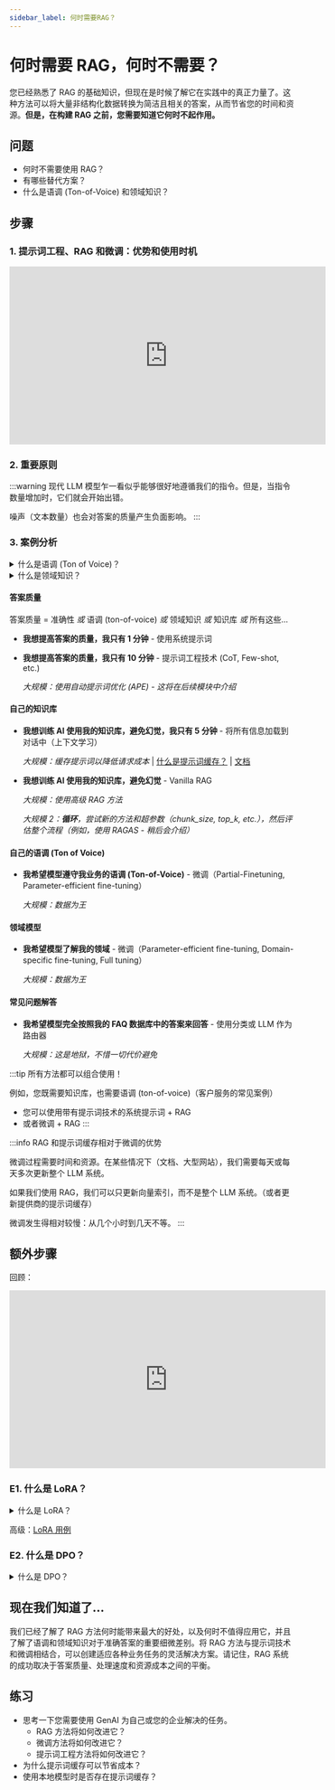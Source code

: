 ```yaml
---
sidebar_label: 何时需要RAG？
---
```


# 何时需要 RAG，何时不需要？

您已经熟悉了 RAG 的基础知识，但现在是时候了解它在实践中的真正力量了。这种方法可以将大量非结构化数据转换为简洁且相关的答案，从而节省您的时间和资源。**但是，在构建 RAG 之前，您需要知道它何时不起作用。**

## 问题

- 何时不需要使用 RAG？
- 有哪些替代方案？
- 什么是语调 (Ton-of-Voice) 和领域知识？

## 步骤

### 1. 提示词工程、RAG 和微调：优势和使用时机

<iframe width="560" height="315" src="https://www.youtube.com/embed/YVWxbHJakgg?si=ORwDR8sXd78cC8os" title="YouTube video player" frameborder="0" allow="accelerometer; autoplay; clipboard-write; encrypted-media; gyroscope; picture-in-picture; web-share" referrerpolicy="strict-origin-when-cross-origin" allowfullscreen></iframe>

### 2. 重要原则

:::warning
现代 LLM 模型乍一看似乎能够很好地遵循我们的指令。但是，当指令数量增加时，它们就会开始出错。

噪声（文本数量）也会对答案的质量产生负面影响。
:::

### 3. 案例分析

<details>
<summary>
什么是语调 (Ton of Voice)？
</summary>

*注：针对客户服务*：语调 (Ton of Voice) 是公司员工在与客户沟通时必须遵守的一组指令。

一个假想银行需要的语调 (Ton of Voice) 示例：
```text
你是一个有用的助手“爱丽丝”，可以帮助银行客户。
始终按照以下说明回复：
- 用俄语回答
- 简明扼要地回答
- 永远不要在答案中提及其他银行
- 始终使用礼貌和友好的语气
- 遵守保密规则，不要泄露客户的个人数据
- 澄清问题的细节，以便给出尽可能准确的答案
- 遵循银行的脚本并使用官方术语
- 如有必要，提供额外的银行产品
- 立即将复杂的请求升级给专家
- 在结束对话前确认收到的信息
- 以结构化的形式提供答案，并带有清晰的要点
- 快速回复并告知客户解决问题的时间
- 积极主动，即使客户没有要求也提供帮助
```

在生产环境中，这个列表会随着时间和管理者的想象力而变得越来越长——每次他们注意到聊天机器人的行为不符合他们的喜好时，他们都会尝试通过新的指令来“修复它”。

然后就会发生这种情况：

![jenga](assets/jenga.png)

</details>

<details>
<summary>
什么是领域知识？
</summary>

领域知识是助手为了正确履行其职责而必须知道的一组信息（术语、概念、定义、规则、限制、特征、行为特征、交互特征等）。

一个假想的农业机械租赁的领域知识示例：
```text
你是一个有用的助手“鲍里斯”，可以帮助我们租赁服务的客户。

- 租赁佣金（Origination Fee）——一次性交易费用，通常为农业机械成本的 0.5-2%。
- LTV 系数（Loan-to-Value）——融资额与设备市场价值的比率，决定了首付金额。
- 残值（Residual Value）——租赁期末的设备预测价格，用于计算赎回付款。
- 递减余额折旧（Declining Balance）——一种折旧方法，其中折旧金额在使用初期最大。
- 现场服务（On-site Service）——直接在农场进行的预防性检查和维修计划，由合同规定。
- 远程信息处理模块 GPRS-Monitor——一种远程监控拖拉机或联合收割机发动机状态、负载和位置的设备。
- 农业综合企业补贴计划——一项国家支持措施，降低专业农业机械租赁的利率。
- 保证资源——在租赁人开始保修服务之前的最小里程或运行小时数。
- 逾期罚款——每日罚款利率（通常为逾期付款金额的 0.1-0.3%）。
- 负载计划-实际报告——比较农业周期中计划的和实际的设备运行小时数。

...

（完整列表包含 50,000 个术语和概念）
```
</details>

#### 答案质量

答案质量 = 准确性 *或* 语调 (ton-of-voice) *或* 领域知识 *或* 知识库 *或* 所有这些...

- **我想提高答案的质量，我只有 1 分钟** - 使用系统提示词

- **我想提高答案的质量，我只有 10 分钟** - 提示词工程技术 (CoT, Few-shot, etc.)

    *大规模：使用自动提示词优化 (APE) - 这将在后续模块中介绍*

#### 自己的知识库

- **我想训练 AI 使用我的知识库，避免幻觉，我只有 5 分钟** - 将所有信息加载到对话中（上下文学习）

    *大规模：缓存提示词以降低请求成本* |
    [什么是提示词缓存？](https://www.anthropic.com/news/prompt-caching) |
    [文档](https://docs.anthropic.com/en/docs/build-with-claude/prompt-caching)

- **我想训练 AI 使用我的知识库，避免幻觉** - Vanilla RAG

    *大规模：使用高级 RAG 方法*

    *大规模 2：**循环**，尝试新的方法和超参数（chunk_size, top_k, etc.），然后评估整个流程（例如，使用 RAGAS - 稍后会介绍）*

#### 自己的语调 (Ton of Voice)

- **我希望模型遵守我业务的语调 (Ton-of-Voice)** - 微调（Partial-Finetuning, Parameter-efficient fine-tuning）

    *大规模：数据为王*

#### 领域模型

- **我希望模型了解我的领域** - 微调（Parameter-efficient fine-tuning, Domain-specific fine-tuning, Full tuning）

    *大规模：数据为王*

#### 常见问题解答

- **我希望模型完全按照我的 FAQ 数据库中的答案来回答** - 使用分类或 LLM 作为路由器

    *大规模：这是地狱，不惜一切代价避免*

:::tip
所有方法都可以组合使用！

例如，您既需要知识库，也需要语调 (ton-of-voice)（客户服务的常见案例）
- 您可以使用带有提示词技术的系统提示词 + RAG
- 或者微调 + RAG
:::

:::info RAG 和提示词缓存相对于微调的优势

微调过程需要时间和资源。在某些情况下（文档、大型网站），我们需要每天或每天多次更新整个 LLM 系统。

如果我们使用 RAG，我们可以只更新向量索引，而不是整个 LLM 系统。（或者更新提供商的提示词缓存）

微调发生得相对较慢：从几个小时到几天不等。
:::

## 额外步骤

回顾：
<iframe width="560" height="315" src="https://www.youtube.com/embed/zYGDpG-pTho?si=gwtA2yDUDxM6y_H8" title="YouTube video player" frameborder="0" allow="accelerometer; autoplay; clipboard-write; encrypted-media; gyroscope; picture-in-picture; web-share" referrerpolicy="strict-origin-when-cross-origin" allowfullscreen></iframe>

### E1. 什么是 LoRA？

<details>
<summary>
什么是 LoRA？
</summary>

<iframe width="560" height="315" src="https://www.youtube.com/embed/DhRoTONcyZE?si=RaopfibF8kfloQPA" title="YouTube video player" frameborder="0" allow="accelerometer; autoplay; clipboard-write; encrypted-media; gyroscope; picture-in-picture; web-share" referrerpolicy="strict-origin-when-cross-origin" allowfullscreen></iframe>

</details>

高级：[LoRA 用例](../../senior/model-dev/lora-usecases)

### E2. 什么是 DPO？

<details>
<summary>
什么是 DPO？
</summary>

我们可以使用互联网上提供的说明和工具，对任何开源模型进行 DPO。DPO 也可以在专有平台中使用，例如 OpenAI。

<iframe width="560" height="315" src="https://www.youtube.com/embed/nSrj1J6ODoM?si=GivOE3gC3rz9q3L9" title="YouTube video player" frameborder="0" allow="accelerometer; autoplay; clipboard-write; encrypted-media; gyroscope; picture-in-picture; web-share" referrerpolicy="strict-origin-when-cross-origin" allowfullscreen></iframe>

</details>

## 现在我们知道了...

我们已经了解了 RAG 方法何时能带来最大的好处，以及何时不值得应用它，并且了解了语调和领域知识对于准确答案的重要细微差别。将 RAG 方法与提示词技术和微调相结合，可以创建适应各种业务任务的灵活解决方案。请记住，RAG 系统的成功取决于答案质量、处理速度和资源成本之间的平衡。

## 练习

- 思考一下您需要使用 GenAI 为自己或您的企业解决的任务。
    - RAG 方法将如何改进它？
    - 微调方法将如何改进它？
    - 提示词工程方法将如何改进它？
- 为什么提示词缓存可以节省成本？
- 使用本地模型时是否存在提示词缓存？
